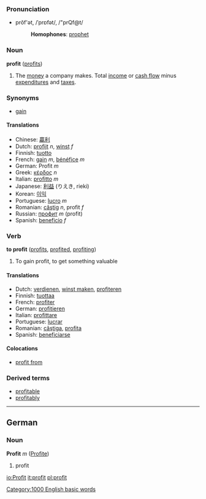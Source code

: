 ===Pronunciation===
*prŏf'ət, /ˈprɒfət/, /"prQf@t/
*:'''Homophones''': [[prophet]]

=== Noun ===
'''profit''' ([[profits]])

#The [[money]] a company makes. Total [[income]] or [[cash flow]] minus [[expenditure]]s and [[tax]]es.

===Synonyms===
*[[gain]]

====Translations====
*Chinese: [[贏利]]
*Dutch: [[profijt]] ''n'', [[winst]] ''f''
*Finnish: [[tuotto]]
*French: [[gain]] ''m'', [[bénéfice]] ''m''
*German: Profit ''m''
*Greek: [[κέρδος]] ''n''
*Italian: [[profitto]] ''m''
*Japanese: [[利益]] (りえき, rieki)
*Korean: [[이익]]
*Portuguese: [[lucro]] ''m''
*Romanian: [[câştig]] ''n'', profit ''f''
*Russian: [[профит]] ''m'' (profit)
*Spanish: [[beneficio]] ''f''

=== Verb ===
'''to profit''' ([[profits]], [[profited]], [[profiting]])

#To gain profit, to get something valuable

====Translations====
*Dutch: [[verdienen]], [[winst maken]], [[profiteren]]
*Finnish: [[tuottaa]]
*French: [[profiter]]
*German: [[profitieren]]
*Italian: [[profittare]]
*Portuguese: [[lucrar]]
*Romanian: [[câştiga]], [[profita]]
*Spanish: [[beneficiarse]]

====Colocations====
*[[profit from]]

===Derived terms===
*[[profitable]]
*[[profitably]]

----

==German==
===Noun===
'''Profit''' ''m'' ([[Profite]])

# profit

[[Category:1000 English basic words]]

[[io:Profit]]
[[it:profit]]
[[pl:profit]]